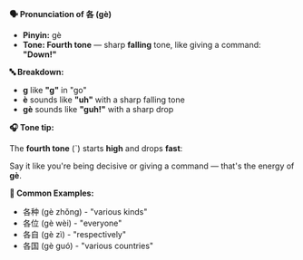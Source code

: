 **🗣️ Pronunciation of 各 (gè)**

- **Pinyin:** gè
- **Tone: Fourth tone** — sharp **falling** tone, like giving a command: **"Down!"**

**🔤 Breakdown:**

- **g** like **"g"** in "go"
- **è** sounds like **"uh"** with a sharp falling tone
- **gè** sounds like **"guh!"** with a sharp drop

**🎧 Tone tip:**

The **fourth tone** (ˋ) starts **high** and drops **fast**:

Say it like you're being decisive or giving a command — that's the energy of **gè**.

**📝 Common Examples:**

- 各种 (gè zhǒng) - "various kinds"
- 各位 (gè wèi) - "everyone"
- 各自 (gè zì) - "respectively"
- 各国 (gè guó) - "various countries"
